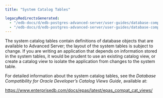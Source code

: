```yaml
---
title: "System Catalog Tables"

legacyRedirectsGenerated:
  - "/edb-docs/d/edb-postgres-advanced-server/user-guides/database-compatibility-for-oracle-developers-guide/13/system_catalog_tables.html"
  - "/edb-docs/d/edb-postgres-advanced-server/user-guides/database-compatibility-for-oracle-developers-guide/latest/system_catalog_tables.html"
---
```


<div id="system_catalog_tables" class="registered_link"></div>

The system catalog tables contain definitions of database objects that are available to Advanced Server; the layout of the system tables is subject to change. If you are writing an application that depends on information stored in the system tables, it would be prudent to use an existing catalog view, or create a catalog view to isolate the application from changes to the system table.

For detailed information about the system catalog tables, see the *Database Compatibility for Oracle Developer’s Catalog Views Guide*, available at:

<https://www.enterprisedb.com/docs/epas/latest/epas_compat_cat_views/>
